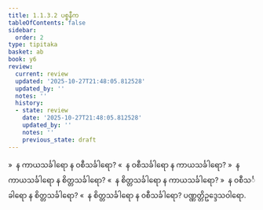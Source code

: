 ```yaml
---
title: 1.1.3.2 ပစ္စနီက
tableOfContents: false
sidebar:
  order: 2
type: tipitaka
basket: ab
book: y6
review:
  current: review
  updated: '2025-10-27T21:48:05.812528'
  updated_by: ''
  notes: ''
  history:
  - state: review
    date: '2025-10-27T21:48:05.812528'
    updated_by: ''
    notes: ''
    previous_state: draft
---
```



<ReviewStatus review={frontmatter.review} showDetails={true} />

<HypothesisAnnotation frontmatter={frontmatter} />

<DynamicBreadcrumb />

<Division number="7" book="y6" e="ch" v="34" p="2">

<Paragraph number="45" book="y6">
»  န ကာယသင်္ခါရော န ဝစီသင်္ခါရော?
</Paragraph>

<Paragraph number="46" book="y6">
«  န ဝစီသင်္ခါရော န ကာယသင်္ခါရော?
</Paragraph>

<Paragraph number="47" book="y6">
»  န ကာယသင်္ခါရော န စိတ္တသင်္ခါရော?
</Paragraph>

<Paragraph number="48" book="y6">
«  န စိတ္တသင်္ခါရော န ကာယသင်္ခါရော?
</Paragraph>

<Paragraph number="49" book="y6">
»  န ဝစီသင်္ခါရော န စိတ္တသင်္ခါရော?
</Paragraph>

<Paragraph number="50" book="y6">
«  န စိတ္တသင်္ခါရော န ဝစီသင်္ခါရော?

</Paragraph>
</Division>

<Paragraph number="51" type="center" book="y6">
ပဏ္ဏတ္တိဥဒ္ဒေသဝါရော.
</Paragraph>